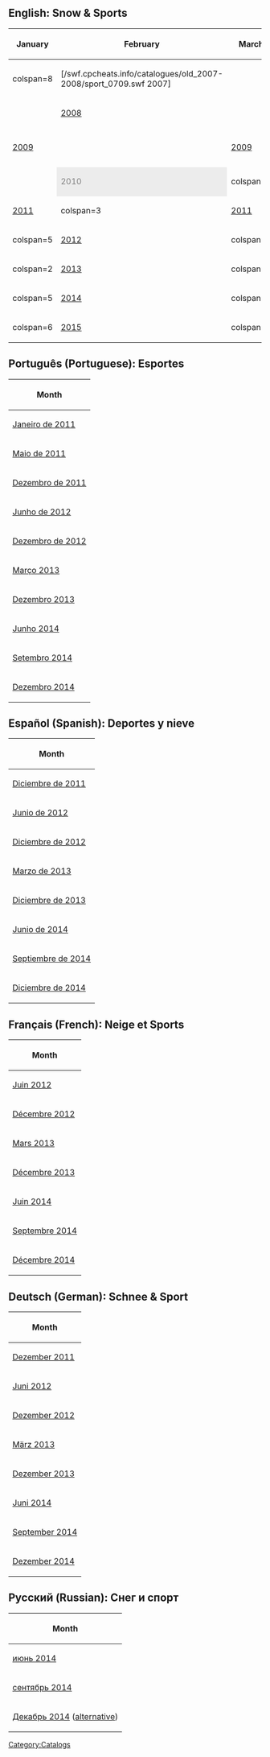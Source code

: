 {{NeedSWFs}}


==English: Snow & Sports==

<center>
{|class="wikitable" border="1"
!January!!February!!March!!April!!May!!June!!July!!August!!September!!October!!November!!December
|-
|colspan=8 {{n/a}}||[/swf.cpcheats.info/catalogues/old_2007-2008/sport_0709.swf 2007]||{{n/a}}||[/swf.cpcheats.info/catalogues/old_2007-2008/sport_0711.swf 2007]||{{n/a}}
|-
|{{n/a}}||[[Media:Sport 0802.swf|2008]]||{{n/a}}||style="background: #ececec; color: grey;" class="table-na"|2008||{{n/a}}||[[Media:SASJun2008.swf|2008]]||{{n/a}}||[[Media:SportAug08.swf|2008]]||colspan=2 {{n/a}}||[[Media:SASNov2008.swf|2008]]||{{n/a}}
|-
|[[Media:SASJan2009.swf|2009]]||{{n/a}}||[[Media:SASMar2009.swf|2009]]||{{n/a}}||style="background: #ececec; color: grey;" class="table-na"|2009||colspan=2 {{n/a}}||[[Media:SportAug09.swf|2009]]||colspan=2 {{n/a}}||[/swf.cpcheats.info/catalogues/old_2009/sport.swf 2009]||{{n/a}}
|-
|{{n/a}}||style="background: #ececec; color: grey;" class="table-na"|2010||colspan=2 {{n/a}}||[[Media:May10Sport.swf|2010]]||colspan=3 {{n/a}}||[[Media:September10Sport.swf|2010]]||colspan=2 {{n/a}}||[[Media:December10Sport.swf|2010]]
|-
|[[Media:SASJan2011.swf|2011]]||colspan=3 {{n/a}}||[[Media:May2011Sport.swf|2011]]||colspan=6 {{n/a}}||[[Media:Dec2011Sport.swf|2011]]
|-
|colspan=5 {{n/a}}||[[Media:Jun2012Sport.swf|2012]]||colspan=5 {{n/a}}||[[Media:Dec2012Sport.swf|2012]]
|-
|colspan=2 {{n/a}}||[[Media:ENCataloguesSportMar2013.swf|2013]]||colspan=8 {{n/a}}||[[Media:ENCataloguesSportDec2013.swf|2013]]
|-
|colspan=5 {{n/a}}||[[Media:ENCataloguesSportJun2014.swf|2014]]||colspan=2 {{n/a}}||[[Media:ENCataloguesSportSep2014.swf|2014]]||colspan=2 {{n/a}}||[[Media:ENCataloguesSportDec2014.swf|2014]]
|-
|colspan=6 {{n/a}}||[[Media:ENCataloguesSportJuly2015.swf|2015]]||colspan=5 {{n/a}}
|}
</center>

==Português (Portuguese): Esportes==

<center>
{|class="wikitable" border="1"
!Month
|-
|[[Media:PTCataloguesSport-Jan2011.swf|Janeiro de 2011]]
|-
|[[Media:PTCataloguesSport-May2011.swf|Maio de 2011]]
|-
|[[Media:SnowandSportsDec2011PT.swf|Dezembro de 2011]]
|-
|[[Media:PTCataloguesSport-June2012.swf|Junho de 2012]]
|-
|[[Media:PTCataloguesSport-December2012.swf|Dezembro de 2012]]
|-
|[[Media:PTCataloguesSportMar2013.swf|Março 2013]]
|-
|[[Media:PTCataloguesSportDec2013.swf|Dezembro 2013]]
|-
|[[Media:PTCataloguesSportJun2014.swf|Junho 2014]]
|-
|[[Media:PTCataloguesSportSep2014.swf|Setembro 2014]]
|-
|[[Media:PTCataloguesSportDec2014.swf|Dezembro 2014]]
|}
</center>

==Español (Spanish): Deportes y nieve==

<center>
{|class="wikitable" border="1"
!Month
|-
|[[Media:SnowandSportsDec2011ES.swf|Diciembre de 2011]]
|-
|[[Media:ESCataloguesSport-June2012.swf|Junio de 2012]]
|-
|[[Media:ESCataloguesSport-December2012.swf|Diciembre de 2012]]
|-
|[[Media:ESCataloguesSportMar2013.swf|Marzo de 2013]]
|-
|[[Media:ESCataloguesSportDec2013.swf|Diciembre de 2013]]
|-
|[[Media:ESCataloguesSportJun2014.swf|Junio de 2014]]
|-
|[[Media:ESCataloguesSportSep2014.swf|Septiembre de 2014]]
|-
|[[Media:ESCataloguesSportDec2014.swf|Diciembre de 2014]]
|}
</center>

==Français (French): Neige et Sports==

<center>
{|class="wikitable" border="1"
!Month
|-
|[[Media:FRCataloguesSport-June2012.swf|Juin 2012]]
|-
|[[Media:FRCataloguesSport-December2012.swf|Décembre 2012]]
|-
|[[Media:FRCataloguesSportMar2013.swf|Mars 2013]]
|-
|[[Media:FRCataloguesSportDec2013.swf|Décembre 2013]]
|-
|[[Media:FRCataloguesSportJun2014.swf|Juin 2014]]
|-
|[[Media:FRCataloguesSportSep2014.swf|Septembre 2014]]
|-
|[[Media:FRCataloguesSportDec2014.swf|Décembre 2014]]
|}
</center>

==Deutsch (German): Schnee & Sport==

<center>
{|class="wikitable" border="1"
!Month
|-
|[[Media:SnowandSportsDec2011DE.swf|Dezember 2011]]
|-
|[[Media:DECataloguesSport-June2012.swf|Juni 2012]]
|-
|[[Media:DECataloguesSport-December2012.swf|Dezember 2012]]
|-
|[[Media:DECataloguesSportMar2013.swf|März 2013]]
|-
|[[Media:DECataloguesSportDec2013.swf|Dezember 2013]]
|-
|[[Media:DECataloguesSportJun2014.swf|Juni 2014]]
|-
|[[Media:DECataloguesSportSep2014.swf|September 2014]]
|-
|[[Media:DECataloguesSportDec2014.swf|Dezember 2014]]
|}
</center>

==Pусский (Russian): Снег и спорт==
<center>
{|class="wikitable" border="1"
!Month
|-
|[[Media:RUCataloguesSportJun2014.swf|июнь 2014]]
|-
|[[Media:RUCataloguesSportSep2014.swf|сентябрь 2014]]
|-
|[[Media:RUCataloguesSportDec2014.swf|Декабрь 2014]] ([[Media:RUCataloguesSportDec2014_1.swf|alternative]])
|}
</center>

[[Category:Catalogs]]